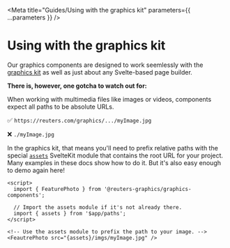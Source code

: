 
<Meta
  title="Guides/Using with the graphics kit"
  parameters={{ ...parameters }}
/>

# Using with the graphics kit

Our graphics components are designed to work seemlessly with the [graphics kit](https://github.com/reuters-graphics/bluprint_graphics-kit) as well as just about any Svelte-based page builder.

**There is, however, one gotcha to watch out for:**

When working with multimedia files like images or videos, components expect all paths to be <Highlight>absolute URLs.</Highlight>

✅ `https://reuters.com/graphics/.../myImage.jpg`

❌ `./myImage.jpg`

In the graphics kit, that means you'll need to prefix relative paths with the special [`assets`](https://svelte.dev/docs/kit/$app-paths#assets) SvelteKit module that contains the root URL for your project. Many examples in these docs show how to do it. But it's also easy enough to demo again here!

```svelte
<script>
  import { FeaturePhoto } from '@reuters-graphics/graphics-components';

  // Import the assets module if it's not already there.
  import { assets } from '$app/paths';
</script>

<!-- Use the assets module to prefix the path to your image. -->
<FeautrePhoto src="{assets}/imgs/myImage.jpg" />
```
